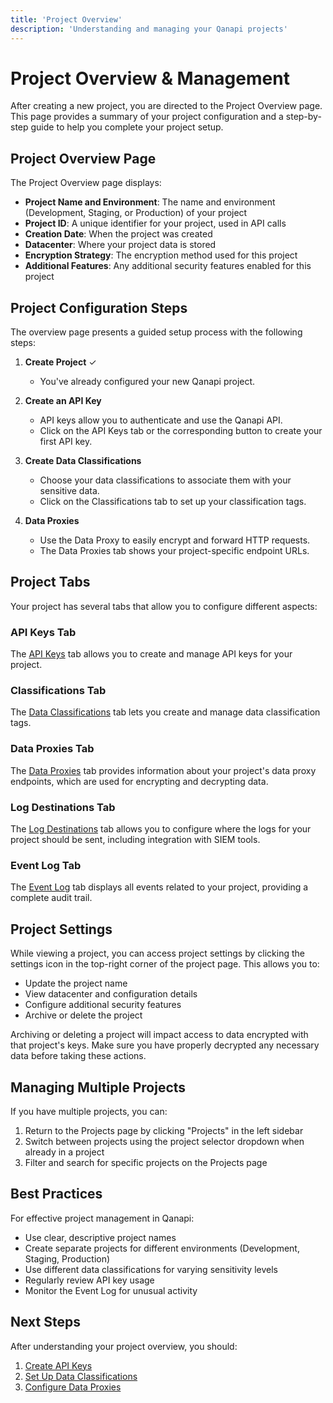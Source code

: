 ```yaml
---
title: 'Project Overview'
description: 'Understanding and managing your Qanapi projects'
---
```


# Project Overview & Management

After creating a new project, you are directed to the Project Overview page. This page provides a summary of your project configuration and a step-by-step guide to help you complete your project setup.

## Project Overview Page

The Project Overview page displays:

- **Project Name and Environment**: The name and environment (Development, Staging, or Production) of your project
- **Project ID**: A unique identifier for your project, used in API calls
- **Creation Date**: When the project was created
- **Datacenter**: Where your project data is stored
- **Encryption Strategy**: The encryption method used for this project
- **Additional Features**: Any additional security features enabled for this project

## Project Configuration Steps

The overview page presents a guided setup process with the following steps:

1. **Create Project** ✓
   - You've already configured your new Qanapi project.

2. **Create an API Key**
   - API keys allow you to authenticate and use the Qanapi API.
   - Click on the API Keys tab or the corresponding button to create your first API key.

3. **Create Data Classifications**
   - Choose your data classifications to associate them with your sensitive data.
   - Click on the Classifications tab to set up your classification tags.

4. **Data Proxies**
   - Use the Data Proxy to easily encrypt and forward HTTP requests.
   - The Data Proxies tab shows your project-specific endpoint URLs.

## Project Tabs

Your project has several tabs that allow you to configure different aspects:

### API Keys Tab

The [API Keys](/project-management/api-keys) tab allows you to create and manage API keys for your project.

### Classifications Tab

The [Data Classifications](/project-management/data-classifications) tab lets you create and manage data classification tags.

### Data Proxies Tab

The [Data Proxies](/api-v1/data-proxies/overview) tab provides information about your project's data proxy endpoints, which are used for encrypting and decrypting data.

### Log Destinations Tab

The [Log Destinations](/administration/log-destinations) tab allows you to configure where the logs for your project should be sent, including integration with SIEM tools.

### Event Log Tab

The [Event Log](/administration/event-log) tab displays all events related to your project, providing a complete audit trail.

## Project Settings

While viewing a project, you can access project settings by clicking the settings icon in the top-right corner of the project page. This allows you to:

- Update the project name
- View datacenter and configuration details
- Configure additional security features
- Archive or delete the project

<Warning>
Archiving or deleting a project will impact access to data encrypted with that project's keys. Make sure you have properly decrypted any necessary data before taking these actions.
</Warning>

## Managing Multiple Projects

If you have multiple projects, you can:

1. Return to the Projects page by clicking "Projects" in the left sidebar
2. Switch between projects using the project selector dropdown when already in a project
3. Filter and search for specific projects on the Projects page

## Best Practices

For effective project management in Qanapi:

- Use clear, descriptive project names
- Create separate projects for different environments (Development, Staging, Production)
- Use different data classifications for varying sensitivity levels
- Regularly review API key usage
- Monitor the Event Log for unusual activity

## Next Steps

After understanding your project overview, you should:

1. [Create API Keys](/project-management/api-keys)
2. [Set Up Data Classifications](/project-management/data-classifications)
3. [Configure Data Proxies](/api-v1/data-proxies/overview)
